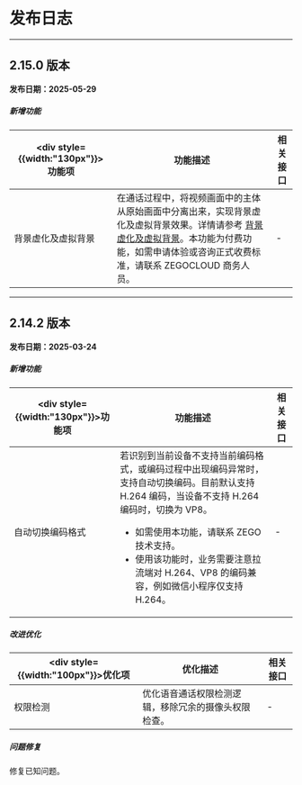 # 发布日志

---

## 2.15.0 版本

**发布日期：2025-05-29**

<h5>新增功能</h5>

| <div style={{width:"130px"}}>功能项</div>  | 功能描述 | 相关接口 |
| ------------------------------  | ---- | ----- |
| 背景虚化及虚拟背景 | 在通话过程中，将视频画面中的主体从原始画面中分离出来，实现背景虚化及虚拟背景效果。详情请参考 [背景虚化及虚拟背景](./03-Custom%20prebuilt%20features/12-Background%20blur%20and%20virtual%20background.mdx)。<Note title="说明">本功能为付费功能，如需申请体验或咨询正式收费标准，请联系 ZEGOCLOUD 商务人员。</Note> | - |
---

## 2.14.2 版本

**发布日期：2025-03-24**

<h5>新增功能</h5>

| <div style={{width:"130px"}}>功能项</div>  | 功能描述 | 相关接口 |
| ------------------------------  | ---- | ----- |
| 自动切换编码格式 | 若识别到当前设备不支持当前编码格式，或编码过程中出现编码异常时，支持自动切换编码。目前默认支持 H.264 编码，当设备不支持 H.264 编码时，切换为 VP8。<Note title="说明"><ul><li>如需使用本功能，请联系 ZEGO 技术支持。</li><li>使用该功能时，业务需要注意拉流端对 H.264、VP8 的编码兼容，例如微信小程序仅支持 H.264。 </li></ul></Note> | - |

<h5>改进优化</h5>

| <div style={{width:"100px"}}>优化项</div>  | 优化描述 | 相关接口 |
| -----  | ---- | ----- |
| 权限检测 | 优化语音通话权限检测逻辑，移除冗余的摄像头权限检查。 | - |

<h5>问题修复</h5>

修复已知问题。